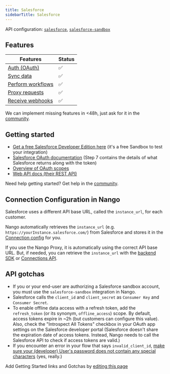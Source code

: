 ```yaml
---
title: Salesforce
sidebarTitle: Salesforce
---
```


API configuration: [`salesforce`](https://nango.dev/providers.yaml), [`salesforce-sandbox`](https://nango.dev/providers.yaml)

## Features

| Features | Status |
| - | - |
| [Auth (OAuth)](/integrate/guides/authorize-an-api) | ✅ |
| [Sync data](/integrate/guides/sync-data-from-an-api) | ✅ |
| [Perform workflows](/integrate/guides/perform-workflows-with-an-api) | ✅ |
| [Proxy requests](/integrate/guides/proxy-requests-to-an-api) | ✅ |
| [Receive webhooks](/integrate/guides/receive-webhooks-from-an-api) | ✅ |

<Tip>We can implement missing features in &lt;48h, just ask for it in the [community](https://nango.dev/slack).</Tip>

## Getting started

-   [Get a free Salesforce Developer Edition here](https://developer.salesforce.com/free-trials) (it's a free Sandbox to test your integration)
-   [Salesforce OAuth documentation](https://help.salesforce.com/s/articleView?id=sf.remoteaccess_authorization_code_credentials_flow.htm&type=5) (Step 7 contains the details of what Salesforce returns along with the token)
-   [Overview of OAuth scopes](https://help.salesforce.com/s/articleView?id=sf.connected_app_create_api_integration.htm&type=5)
-   [Web API docs (their REST API)](https://developer.salesforce.com/docs/atlas.en-us.api_rest.meta/api_rest/intro_rest_resources.html)

<Tip>Need help getting started? Get help in the [community](https://nango.dev/slack).</Tip>

## Connection Configuration in Nango

Salesforce uses a different API base URL, called the `instance_url`, for each customer.

Nango automatically retrieves the `instance_url` (e.g. `https://yourInstance.salesforce.com/`) from Salesforce and stores it in the [Connection config](/integrate/guides/authorize-an-api#apis-requiring-connection-specific-configuration-for-authorization) for you.

If you use the Nango Proxy, it is automatically using the correct API base URL. But, if needed, you can retrieve the `instance_url` with the [backend SDK](/reference/sdks/node#get-a-connection-with-credentials) or [Connections API](/reference/api/connection/get).

## API gotchas

-   If you or your end-user are authorizing a Salesforce sandbox account, you must use the `salesforce-sandbox` integration in Nango.
-   Salesforce calls the `client_id` and `client_secret` as `Consumer Key` and `Consumer Secret`.
-   To enable offline data access with a refresh token, add the `refresh_token` (or its synonym, `offline_access`) scope. By default, access tokens expire in ~2h (but customers can configure this value). Also, check the "Introspect All Tokens" checkbox in your OAuth app settings on the Salesforce developer portal (Salesforce doesn't share the expiration date of access tokens. Instead, Nango needs to call the Salesforce API to check if access tokens are valid.)
-   If you encounter an error in your flow that says `invalid_client_id`, [make sure your (developer) User's password does not contain any special characters](https://developer.salesforce.com/forums/?id=906F00000009ABLIA2) (yes, really.)

<Note>Add Getting Started links and Gotchas by [editing this page](https://github.com/nangohq/nango/tree/master/docs-v2/integrations/all/salesforce.mdx)</Note>
